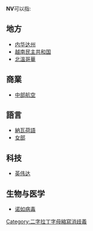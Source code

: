 '''NV'''可以指:

==地方==
* [[内华达州|内华达州]]
* [[越南民主共和国|越南民主共和国]]
* [[北溫哥華|北溫哥華]]

==商業==
* [[中部航空|中部航空]] 

==語言==
* [[納瓦荷語|納瓦荷語]]
* [[女部|女部]] 

==科技==
* [[英伟达|英伟达]]

==生物与医学==
* [[诺如病毒|诺如病毒]]

{{消歧義}}

[[Category:二字拉丁字母縮寫消歧義|Category:二字拉丁字母縮寫消歧義]]
